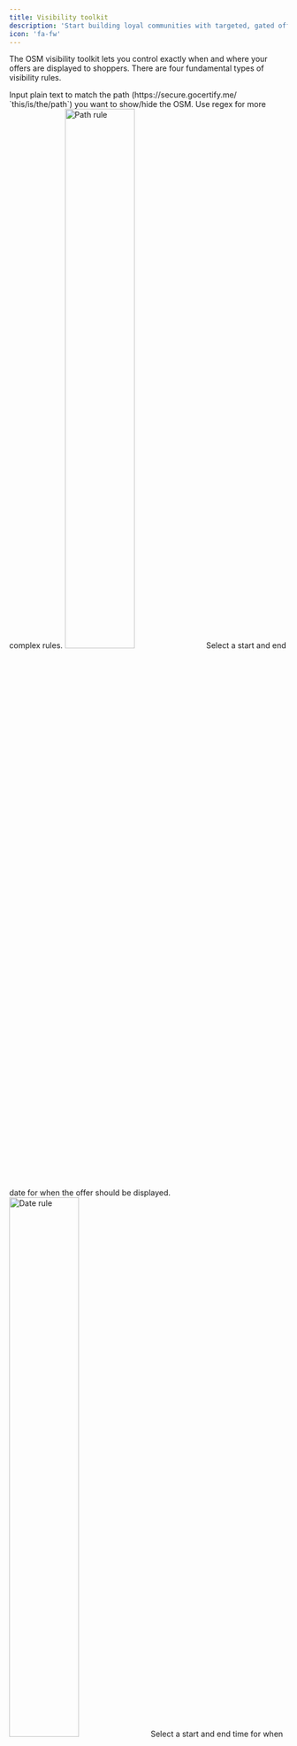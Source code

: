 ```yaml
---
title: Visibility toolkit
description: 'Start building loyal communities with targeted, gated offers.'
icon: 'fa-fw'
---
```


The OSM visibility toolkit lets you control exactly when and where your offers are displayed to shoppers. There are four fundamental types of visibility rules. 


<AccordionGroup>
  <Accordion title="Path" icon="link">
   Input plain text to match the path (https://secure.gocertify.me/ `this/is/the/path`) you want to show/hide the OSM. Use regex for more complex rules.
   <Frame>
   <img src="/images/visibility-rule-path.png" alt="Path rule" width="50%" style={{ borderRadius: '0.5rem' }} />
   </Frame>
  </Accordion>
  <Accordion title="Date" icon="calendar-days">
  Select a start and end date for when the offer should be displayed.
   <Frame>
   <img src="/images/visibility-rule-date.png" alt="Date rule" width="50%" style={{ borderRadius: '0.5rem' }} />
   </Frame>
  </Accordion>
  <Accordion title="Time" icon="clock">
  Select a start and end time for when the offer should be displayed. This will be recurring on every day of the week.
  <Frame    >
  <img src="/images/visibility-rule-time.png" alt="Path rule" width="50%" style={{ borderRadius: '0.5rem' }} />
  </Frame>
  </Accordion>
  <Accordion title="Price" icon="money-check-dollar">
  Select a minimum/maximum/exact price for when the offer should be displayed.
  <Frame    >
  <img src="/images/visibility-rule-price.png" alt="Path rule" width="50%" style={{ borderRadius: '0.5rem' }} />
  </Frame>
  </Accordion>
  <Accordion title="Dwell Time" icon="unlock-keyhole">
  Displayed the offer based on how long the shopper has spent on the page.
  <Frame>   
  <img src="/images/visibility-rule-dwell-time.png" alt="Path rule" width="50%" style={{ borderRadius: '0.5rem' }} />
  </Frame>
  </Accordion>
</AccordionGroup>


## Popular Visibility Rule Use Cases
You can add multiple rules to a placement to combine these rules to match your campaign objectives. All rules need to be met for the offer to be displayed.

<img src="/images/visibility-rule.png" alt="Setting visibility rules" style={{ borderRadius: '0.5rem' }} />


<AccordionGroup>
  <Accordion title="Only show on staging" icon="hammer">
    Set a path rule for `path` `contains` `?my_oms_test=true`. Manually add this query to the end of the URL in staging
  </Accordion>
  <Accordion title="Only show on certain Products" icon="rectangle-list">
  Create a path rule for `path` `contains` `category/product`. Placement will only show when for items within that category.
  </Accordion>
  <Accordion title="Don't show on sale items" icon="clipboard-list">
  Create a path rule for `path` `does not contain` `sale` or `discount`.
  
  Alternatively leverage the CSS selector to anchor inline placements to an element that only shows on non-sale products.
  </Accordion>
</AccordionGroup>